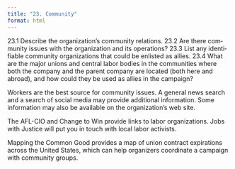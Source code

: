 ```yaml
---
title: "23. Community"
format: html
---
```


23.1 Describe the organization’s com­mu­nity rela­tions.
23.2 Are there com­mu­nity issues with the organization and its oper­a­tions?
23.3 List any iden­ti­fi­able com­mu­nity orga­ni­za­tions that could be enlisted as allies.
23.4 What are the major unions and cen­tral labor bod­ies in the com­mu­ni­ties where both the com­pany and the par­ent com­pany are located (both here and abroad), and how could they be used as allies in the campaign?

Work­ers are the best source for com­mu­nity issues. A gen­eral news search and a search of social media may pro­vide addi­tional information. Some information may also be available on the organization’s web site.

The AFL-CIO and Change to Win pro­vide links to labor orga­ni­za­tions. Jobs with Jus­tice will put you in touch with local labor activists.

Mapping the Common Good provides a map of union contract expirations across the United States, which can help organizers coordinate a campaign with community groups.